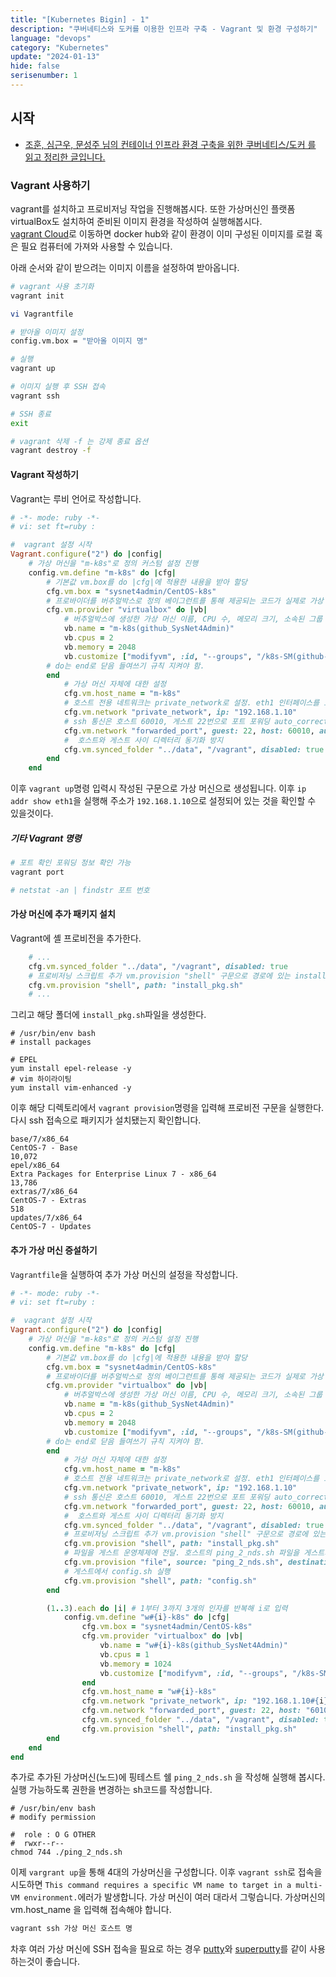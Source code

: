 ```yaml
---
title: "[Kubernetes Bigin] - 1"
description: "쿠버네티스와 도커를 이용한 인프라 구축 - Vagrant 및 환경 구성하기"
language: "devops"
category: "Kubernetes"
update: "2024-01-13"
hide: false
serisenumber: 1
---
```


## 시작
- [조훈, 심근우, 문성주 님의 컨테이너 인프라 환경 구축을 위한 쿠버네티스/도커 를 읽고 정리한 글입니다.](https://www.aladin.co.kr/shop/wproduct.aspx?ItemId=273111259)

### Vagrant 사용하기
vagrant를 설치하고 프로비저닝 작업을 진행해봅시다. 또한 가상머신인 플랫폼 virtualBox도 설치하여 준비된 이미지 환경을 작성하여 실행해봅시다.  
[vagrant Cloud](https://app.vagrantup.com/boxes/search)로 이동하면 docker hub와 같이 환경이 이미 구성된 이미지를 로컬 혹은 필요 컴퓨터에 가져와 사용할 수 있습니다.  

아래 순서와 같이 받으려는 이미지 이름을 설정하여 받아옵니다.
```bash
# vagrant 사용 초기화
vagrant init

vi Vagrantfile

# 받아올 이미지 설정
config.vm.box = "받아올 이미지 명"

# 실행
vagrant up

# 이미지 실행 후 SSH 접속
vagrant ssh

# SSH 종료
exit

# vagrant 삭제 -f 는 강제 종료 옵션
vagrant destroy -f
```

#### Vagrant 작성하기
Vagrant는 루비 언어로 작성합니다.

```ruby
# -*- mode: ruby -*-
# vi: set ft=ruby :

#  vagrant 설정 시작
Vagrant.configure("2") do |config|
    # 가상 머신을 "m-k8s"로 정의 커스텀 설정 진행
    config.vm.define "m-k8s" do |cfg|
        # 기본값 vm.box를 do |cfg|에 적용한 내용을 받아 할당
        cfg.vm.box = "sysnet4admin/CentOS-k8s"
        # 프로바이더를 버추얼박스로 정의 베이그런트를 통해 제공되는 코드가 실제로 가상 머신으로 작동될 플랫폼 do |vb|
        cfg.vm.provider "virtualbox" do |vb|
            # 버추얼박스에 생성한 가상 머신 이름, CPU 수, 메모리 크기, 소속된 그룹 명시
            vb.name = "m-k8s(github_SysNet4Admin)"
            vb.cpus = 2
            vb.memory = 2048
            vb.customize ["modifyvm", :id, "--groups", "/k8s-SM(github-SysNet4Admin)"]
        # do는 end로 닫음 들여쓰기 규칙 지켜야 함.
        end
            # 가상 머신 자체에 대한 설정   
            cfg.vm.host_name = "m-k8s"
            # 호스트 전용 네트워크는 private_network로 설정. eth1 인터페이스를 호스트 전용으로 구성. ip는 192.168.1.10 지정
            cfg.vm.network "private_network", ip: "192.168.1.10"
            # ssh 통신은 호스트 60010, 게스트 22번으로 포트 포워딩 auto_correct 는 포트가 겹치면 자동 변경
            cfg.vm.network "forwarded_port", guest: 22, host: 60010, auto_correct: true, id: "ssh"
            #  호스트와 게스트 사이 디렉터리 동기화 방지
            cfg.vm.synced_folder "../data", "/vagrant", disabled: true
        end
    end
```
이후 `vagrant up`명령 입력시 작성된 구문으로 가상 머신으로 생성됩니다. 이후 `ip addr show eth1`을 실행해 주소가 `192.168.1.10`으로 설정되어 있는 것을 확인할 수 있을것이다.

##### 기타 Vagrant 명령
```bash
# 포트 확인 포워딩 정보 확인 가능
vagrant port

# netstat -an | findstr 포트 번호
```

#### 가상 머신에 추가 패키지 설치
Vagrant에 셸 프로비전을 추가한다.
```ruby
    # ...
    cfg.vm.synced_folder "../data", "/vagrant", disabled: true
    # 프로비저닝 스크립트 추가 vm.provision "shell" 구문으로 경로에 있는 install_pkg.sh를 게스트 내부에서 호출해 실행
    cfg.vm.provision "shell", path: "install_pkg.sh"
    # ...
```

그리고 해당 폴더에 `install_pkg.sh`파일을 생성한다.
```text
# /usr/bin/env bash
# install packages

# EPEL
yum install epel-release -y
# vim 하이라이팅
yum install vim-enhanced -y
```

이후 해당 디렉토리에서 `vagrant provision`명령을 입력해 프로비전 구문을 실행한다.  
다시 ssh 접속으로 패키지가 설치됐는지 확인합니다.

```text
base/7/x86_64                                                        CentOS-7 - Base                                                                                     10,072
epel/x86_64                                                          Extra Packages for Enterprise Linux 7 - x86_64                                                      13,786
extras/7/x86_64                                                      CentOS-7 - Extras                                                                                      518
updates/7/x86_64                                                     CentOS-7 - Updates
```

#### 추가 가상 머신 증설하기
`Vagrantfile`을 실행하여 추가 가상 머신의 설정을 작성합니다.

```ruby
# -*- mode: ruby -*-
# vi: set ft=ruby :

#  vagrant 설정 시작
Vagrant.configure("2") do |config|
    # 가상 머신을 "m-k8s"로 정의 커스텀 설정 진행
    config.vm.define "m-k8s" do |cfg|
        # 기본값 vm.box를 do |cfg|에 적용한 내용을 받아 할당
        cfg.vm.box = "sysnet4admin/CentOS-k8s"
        # 프로바이더를 버추얼박스로 정의 베이그런트를 통해 제공되는 코드가 실제로 가상 머신으로 작동될 플랫폼 do |vb|
        cfg.vm.provider "virtualbox" do |vb|
            # 버추얼박스에 생성한 가상 머신 이름, CPU 수, 메모리 크기, 소속된 그룹 명시
            vb.name = "m-k8s(github_SysNet4Admin)"
            vb.cpus = 2
            vb.memory = 2048
            vb.customize ["modifyvm", :id, "--groups", "/k8s-SM(github-SysNet4Admin)"]
        # do는 end로 닫음 들여쓰기 규칙 지켜야 함.
        end
            # 가상 머신 자체에 대한 설정   
            cfg.vm.host_name = "m-k8s"
            # 호스트 전용 네트워크는 private_network로 설정. eth1 인터페이스를 호스트 전용으로 구성. ip는 192.168.1.10 지정
            cfg.vm.network "private_network", ip: "192.168.1.10"
            # ssh 통신은 호스트 60010, 게스트 22번으로 포트 포워딩 auto_correct 는 포트가 겹치면 자동 변경
            cfg.vm.network "forwarded_port", guest: 22, host: 60010, auto_correct: true, id: "ssh"
            #  호스트와 게스트 사이 디렉터리 동기화 방지
            cfg.vm.synced_folder "../data", "/vagrant", disabled: true
            # 프로비저닝 스크립트 추가 vm.provision "shell" 구문으로 경로에 있는 install_pkg.sh를 게스트 내부에서 호출해 실행
            cfg.vm.provision "shell", path: "install_pkg.sh"
            # 파일을 게스트 운영체제에 전달. 호스트의 ping_2_nds.sh 파일을 게스트의 홈 디렉터리로 전달 (/home/vagrant)
            cfg.vm.provision "file", source: "ping_2_nds.sh", destination: "ping_2_nds.sh"
            # 게스트에서 config.sh 실행
            cfg.vm.provision "shell", path: "config.sh"
        end

        (1..3).each do |i| # 1부터 3까지 3개의 인자를 반복해 i로 입력
            config.vm.define "w#{i}-k8s" do |cfg|
                cfg.vm.box = "sysnet4admin/CentOS-k8s"
                cfg.vm.provider "virtualbox" do |vb|
                    vb.name = "w#{i}-k8s(github_SysNet4Admin)"
                    vb.cpus = 1
                    vb.memory = 1024
                    vb.customize ["modifyvm", :id, "--groups", "/k8s-SM(github-SysNet4Admin)"]
                end
                cfg.vm.host_name = "w#{i}-k8s"
                cfg.vm.network "private_network", ip: "192.168.1.10#{i}"
                cfg.vm.network "forwarded_port", guest: 22, host: "6010#{i}", auto_correct: true, id: "ssh"
                cfg.vm.synced_folder "../data", "/vagrant", disabled: true
                cfg.vm.provision "shell", path: "install_pkg.sh"
        end
    end
end
```
추가로 추가된 가상머신(노드)에 핑테스트 쉘 `ping_2_nds.sh` 을 작성해 실행해 봅시다. 실행 가능하도록 권한을 변경하는 sh코드를 작성합니다.

```text
# /usr/bin/env bash
# modify permission

#  role : O G OTHER
#  rwxr--r--
chmod 744 ./ping_2_nds.sh
```

이제 `vargrant up`을 통해 4대의 가상머신을 구성합니다. 이후 `vagrant ssh`로 접속을 시도하면 `This command requires a specific VM name to target in a multi-VM environment.`에러가 발생합니다. 가상 머신이 여러 대라서 그렇습니다. 가상머신의 vm.host_name 을 입력해 접속해야 합니다.

```bash
vagrant ssh 가상 머신 호스트 명
```

차후 여러 가상 머신에 SSH 접속을 필요로 하는 경우 [putty](https://www.chiark.greenend.org.uk/~sgtatham/putty/latest.html)와 [superputty](https://github.com/jimradford/superputty/releases)를 같이 사용하는것이 좋습니다.